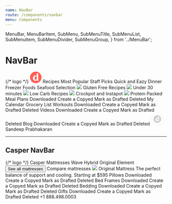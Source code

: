 ```yaml
---
name: NavBar
route: /components/navbar
menu: Components
---
```


  MenuBar,
  MenuBarItem,
  SubMenu,
  SubMenuTitle,
  SubMenuList,
  SubMenuItem,
  SubMenuDivider,
  SubMenuGroup,
} from '../MenuBar';

# NavBar

<Playground>
  <Box display="flex" justifyContent="space-between" px="1rem" position="relative">
    <Box>
      {/* logo */}
      <svg width="36" height="36" viewBox="0 0 36 36" fill="none" xmlns="http://www.w3.org/2000/svg" className="mob-brand-logo"><path className="brandLogo" d="M17.9998 0C8.05877 0 0 8.05846 0 18C0 27.9407 8.05877 36 17.9998 36C27.9408 36 35.9996 27.9407 35.9996 18C36 8.05846 27.9412 0 17.9998 0ZM26.8768 28.2238H22.3923C21.6297 28.2238 21.0116 27.6012 21.0116 26.8329V26.1309C20.1025 27.3623 18.6053 28.718 16.2313 28.718C12.6738 28.718 9.12283 25.8437 9.12283 20.6019C9.12283 14.8487 13.161 11.6266 16.9541 11.6266C18.9428 11.6266 20.2621 12.5246 21.0116 13.6631V8.98466C21.0116 8.22046 20.6156 7.80522 19.8137 7.80522V6.04077L24.1935 5.57154C24.9872 5.48644 25.6789 6.11318 25.6789 6.91748V12.3205H25.6793L25.6789 25.2795C25.6789 26.0441 26.0749 26.459 26.8768 26.459V28.2238Z" fill="#FF5D51"></path><path className="brandLogo" d="M21.0111 18.223L21.0001 18.0405C21.0001 15.7013 19.7446 14.1156 18.2984 14.1156C16.4722 14.1156 14.689 16.245 14.689 20.6661C14.689 23.6137 15.8786 25.5324 17.6774 25.5324C19.3482 25.5324 20.3885 24.4335 21.0119 23.3682V20.833H21.0115L21.0111 18.223Z" fill="#FF5D51"></path></svg>
    </Box>
  <MenuBar>
    <SubMenu>
      <SubMenuTitle>
        Recipes
        <Icon ml="1" name="chevron-down" color="#ff5d51" />
      </SubMenuTitle>
      <SubMenuList display="flex" flexDirection="row" p="1rem" justifyContent="space-between">
        <SubMenuItem>
          <List spacing={2} styleType="none">
            <ListItem>
              Most Popular
            </ListItem>
            <ListItem>
              Staff Picks
            </ListItem>
            <ListItem>
              Quick and Eazy Dinner
            </ListItem>
            <ListItem>
              Freezer Foods
            </ListItem>
            <ListItem>
              Seafood Selection
            </ListItem>
          </List>
        </SubMenuItem>
        <SubMenuItem>
          <Box width="100px" p="1">
            <Image src="https://picsum.photos/100/150" rounded="md"></Image>
            <Text>Gluten Free Recipes</Text>
          </Box>
        </SubMenuItem>
        <SubMenuItem>          
          <Box width="100px" p="1">
            <Image src="https://picsum.photos/100/150" rounded="md"></Image>
            <Text>Under 30 minutes</Text>
          </Box>
        </SubMenuItem>
        <SubMenuItem>
          <Box width="100px" p="1">
            <Image src="https://picsum.photos/100/150" rounded="md"></Image>
            <Text>Low Carb Recipes</Text>
          </Box>
        </SubMenuItem>
        <SubMenuItem>
          <Box width="100px" p="1">
            <Image src="https://picsum.photos/100/150" rounded="md"></Image>
            <Text>Crockpot and Instapot</Text>
          </Box>
        </SubMenuItem>
        <SubMenuItem>
          <Box width="100px" p="1">
            <Image src="https://picsum.photos/100/150" rounded="md"></Image>
            <Text>Protein Packed</Text>
          </Box>
        </SubMenuItem>
      </SubMenuList>
    </SubMenu>
    <SubMenu>
      <SubMenuTitle>
        Meal Plans
        <Icon ml="1" name="chevron-down" color="#ff5d51" />
      </SubMenuTitle>
      <SubMenuList>
        <SubMenuItem>Downloaded</SubMenuItem>
        <SubMenuItem>Create a Copyed</SubMenuItem>
        <SubMenuItem>Mark as Drafted</SubMenuItem>
        <SubMenuItem>Deleted</SubMenuItem>
      </SubMenuList>
    </SubMenu>
    <MenuBarItem>My Calendar</MenuBarItem>
    <MenuBarItem>Grocery List</MenuBarItem>
    <SubMenu>
      <SubMenuTitle>
        Workouts
        <Icon ml="1" name="chevron-down" color="#ff5d51" />
      </SubMenuTitle>
      <SubMenuList>
        <SubMenuItem>Downloaded</SubMenuItem>
        <SubMenuItem>Create a Copyed</SubMenuItem>
        <SubMenuItem>Mark as Drafted</SubMenuItem>
        <SubMenuItem>Deleted</SubMenuItem>
      </SubMenuList>
    </SubMenu>
    <SubMenu>
      <SubMenuTitle>
        Videos
        <Icon ml="1" name="chevron-down" color="#ff5d51" />
      </SubMenuTitle>
      <SubMenuList>
        <SubMenuItem>Downloaded</SubMenuItem>
        <SubMenuItem>Create a Copyed</SubMenuItem>
        <SubMenuItem>Mark as Drafted</SubMenuItem>
        <SubMenuItem>Deleted</SubMenuItem>
      </SubMenuList>
    </SubMenu>
    <SubMenu>
      <SubMenuTitle>
        Blog
        <Icon ml="1" name="chevron-down" color="#ff5d51" />
      </SubMenuTitle>
      <SubMenuList>
        <SubMenuItem>Downloaded</SubMenuItem>
        <SubMenuItem>Create a Copyed</SubMenuItem>
        <SubMenuItem>Mark as Drafted</SubMenuItem>
        <SubMenuItem>Deleted</SubMenuItem>
      </SubMenuList>
    </SubMenu>
    <Divider orientation="vertical" />
    <Box mr=".5rem">
      <svg width="40" height="40" viewBox="0 0 40 40" fill="none" xmlns="http://www.w3.org/2000/svg"><circle cx="20" cy="20" r="19" stroke="#EEEEEE" strokeWidth="2"></circle><g opacity="0.4"><path d="M20 8C13.3726 8 8 13.3723 8 20C8 26.6272 13.3726 32 20 32C26.6274 32 32 26.6272 32 20C32.0003 13.3723 26.6277 8 20 8ZM25.918 26.8159H22.9283C22.42 26.8159 22.0079 26.4008 22.0079 25.8886V25.4206C21.4019 26.2415 20.4036 27.1453 18.821 27.1453C16.4493 27.1453 14.082 25.2291 14.082 21.7346C14.082 17.8991 16.7741 15.7511 19.3029 15.7511C20.6287 15.7511 21.5082 16.3497 22.0079 17.1088V13.9898C22.0079 13.4803 21.7439 13.2035 21.2093 13.2035V12.0272L24.1292 11.7144C24.6583 11.6576 25.1195 12.0755 25.1195 12.6117V24.853C25.1195 25.3628 25.3835 25.6393 25.918 25.6393V26.8159Z" fill="#888888"></path><path d="M22.0076 20.1486L22.0002 20.027C22.0002 18.4675 21.1632 17.4104 20.1991 17.4104C18.9816 17.4104 17.7928 18.83 17.7928 21.7774C17.7928 23.7424 18.5859 25.0216 19.7851 25.0216C20.8989 25.0216 21.5925 24.289 22.0081 23.5788L22.0076 20.1486Z" fill="#888888"></path></g></svg>
    </Box>
    <Box fontSize="14px">Sandeep Prabhakaran</Box>
  </MenuBar>
  </Box>
</Playground>

___

## Casper NavBar

<Playground>
  <Box display="flex" justifyContent="space-between" px="1rem" position="relative" alignItems="center">
    <Box as="h1" fontSize="30px" fontWeight="800" color="rgb(30,48,110)">
      {/* logo */}
      Casper
    </Box>
    <MenuBar>
      <SubMenu>
        <SubMenuTitle _hover={{shadow: "inset 0px -2px 0px rgb(30,48,110);"}}>
          Mattresses
        </SubMenuTitle>
        <SubMenuList display="flex" px="32px">
          <SubMenuGroup title="Mattresses" fontWeight="500" color="rgb(30, 48, 110)" fontSize="1.25rem" width="calc(33%)">
            <SubMenuItem fontSize="1rem" color="rgb(30, 48, 110)" py="7px">Wave Hybrid</SubMenuItem>
            <SubMenuItem fontSize="1rem" color="rgb(30, 48, 110)" py="7px">Original</SubMenuItem>
            <SubMenuItem fontSize="1rem" color="rgb(30, 48, 110)" py="7px">Element</SubMenuItem>
            <SubMenuItem pt="2rem" pb=".5rem">
              <Button bg="rgb(30, 48, 110)" color="white" fontWeight="400">See all mattresses</Button>
            </SubMenuItem>
            <SubMenuItem pt="2rem" pb=".5rem">
              <PseudoBox borderBottom="1px solid rgba(33, 43, 100, 0.25)" _hover={{borderBottom:"1px solid rgb(33, 48, 110)"}}>Compare mattresses</PseudoBox>
            </SubMenuItem>
          </SubMenuGroup>
          <SubMenuGroup title="The Casper signature feel" fontWeight="500" color="rgb(30, 48, 110)" fontSize="1.25rem" ml="0px" width="calc(67%)">
            <Image src="https://casper.imgix.net/nav/mattress-2020/original-hybrid.jpg?auto=compress%2Cformat&q=65&w=624"></Image>
            <Text fontWeight="400" fontSize="1rem" pt="0.75rem" pb="0.25rem">Original Mattress</Text>
            <Text fontWeight="200" fontSize="1rem">The perfect balance of support and cooling.</Text>
            <Text fontWeight="400" fontSize="1rem" color="gray.600">Starting at $595</Text>
          </SubMenuGroup>
        </SubMenuList>
      </SubMenu>
      <SubMenu>
        <SubMenuTitle _hover={{shadow: "inset 0px -2px 0px rgb(30,48,110);"}}>
          Pillows
        </SubMenuTitle>
        <SubMenuList>
          <SubMenuItem>Downloaded</SubMenuItem>
          <SubMenuItem>Create a Copyed</SubMenuItem>
          <SubMenuItem>Mark as Drafted</SubMenuItem>
          <SubMenuItem>Deleted</SubMenuItem>
        </SubMenuList>
      </SubMenu>
      <SubMenu>
        <SubMenuTitle _hover={{shadow: "inset 0px -2px 0px rgb(30,48,110);"}}>
          Bed Frames
        </SubMenuTitle>
        <SubMenuList>
          <SubMenuItem>Downloaded</SubMenuItem>
          <SubMenuItem>Create a Copyed</SubMenuItem>
          <SubMenuItem>Mark as Drafted</SubMenuItem>
          <SubMenuItem>Deleted</SubMenuItem>
        </SubMenuList>
      </SubMenu>
      <SubMenu>
        <SubMenuTitle _hover={{shadow: "inset 0px -2px 0px rgb(30,48,110);"}}>
          Bedding
        </SubMenuTitle>
        <SubMenuList>
          <SubMenuItem>Downloaded</SubMenuItem>
          <SubMenuItem>Create a Copyed</SubMenuItem>
          <SubMenuItem>Mark as Drafted</SubMenuItem>
          <SubMenuItem>Deleted</SubMenuItem>
        </SubMenuList>
      </SubMenu>
      <SubMenu>
        <SubMenuTitle _hover={{shadow: "inset 0px -2px 0px rgb(30,48,110);"}}>
          Gifts
        </SubMenuTitle>
        <SubMenuList>
          <SubMenuItem>Downloaded</SubMenuItem>
          <SubMenuItem>Create a Copyed</SubMenuItem>
          <SubMenuItem>Mark as Drafted</SubMenuItem>
          <SubMenuItem>Deleted</SubMenuItem>
        </SubMenuList>
      </SubMenu>
    </MenuBar>
    <MenuBar>
      <MenuBarItem _hover={{shadow: "inset 0px -2px 0px rgb(30,48,110);"}}>
        <Icon ml="1" name="phone" mr=".5rem"/>
        <Text>+1 888.498.0003</Text>
      </MenuBarItem>
      <MenuBarItem _hover={{shadow: "inset 0px -2px 0px rgb(30,48,110);"}}>
        <Icon ml="1" name="attachment" />
      </MenuBarItem>
    </MenuBar>
  </Box>
</Playground>